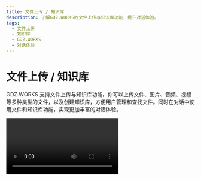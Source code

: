 ```yaml
---
title: 文件上传 / 知识库
description: 了解GDZ.WORKS的文件上传与知识库功能，提升对话体验。
tags:
  - 文件上传
  - 知识库
  - GDZ.WORKS
  - 对话体验
---
```


# 文件上传 / 知识库

GDZ.WORKS 支持文件上传与知识库功能，你可以上传文件、图片、音频、视频等多种类型的文件，以及创建知识库，方便用户管理和查找文件。同时在对话中使用文件和知识库功能，实现更加丰富的对话体验。

<Video src="https://github.com/user-attachments/assets/faa8cf67-e743-4590-8bf6-ebf6ccc34175" />

<Callout type={'tip'}>
  查阅 [📘 GDZ.WORKS 知识库上线 —— 此刻起，跬步千里](https://gdz.works/zh/blog/knowledge-base) 了解详情。
</Callout>
